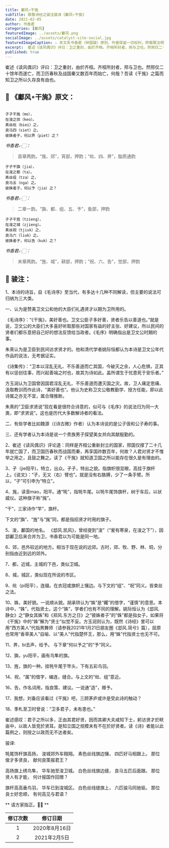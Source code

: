 ```yaml
---
title: 鄘风∘干旄
subTitle: 致敬诗经之骏注骏译《鄘风∘干旄》 
date: 2021-02-05 
author: 书香君
categories: [鄘风]
featuredImage: ../assets/鄘风.png
socialImage: ../assets/catalyst-site-social.jpg
featuredImageCaption: ⚠️️ 本文系书香君（钟国骏）原创，作者保留一切权利，转载需注明出处。
excerpt:  崔述《读风偶识》评曰：卫之重封，由於齐桓。齐桓所封者，邢与卫也。然邢仅二十馀年而遂亡，而卫历春秋及战国秦又数百年而始亡，何哉？吾读《干旄》之篇而知卫之所以久存良有由也。   
published: true
---
```


崔述《读风偶识》评曰：卫之重封，由於齐桓。齐桓所封者，邢与卫也。然邢仅二十馀年而遂亡，而卫历春秋及战国秦又数百年而始亡，何哉？吾读《干旄》之篇而知卫之所以久存良有由也。

## 🌼 《鄘风∘干旄》原文：
```

孑孑干旄（mo），
在浚之郊（keo）。
素丝纰（biei）之，
良马四（siet）之。
彼姝者子，何以畀（piet）之？

```
*书香君👉🏻：* 

> 首章两韵。“旄、郊”，宵部，押韵；“纰、四、畀”，脂质通韵

```
孑孑干旟（jia），
在浚之都（ta）。
素丝组（tza）之，
良马五（nga）之。
彼姝者子，何以予（jia）之？

```
*书香君👉🏻：* 

> 二章一韵。“旟、都、组、五、予”，鱼部，押韵

```
孑孑干旌（tzieng），
在浚之城（zjieng）。
素丝祝（tjiuk）之，
良马六（liuk）之。
彼姝者子，何以告（kuk）之？

```
*书香君👉🏻：* 

> 末章两韵。“旌、城”，耕部，押韵；“祝、六、告”，觉部，押韵

## 🍁️ 骏注：

1、本诗的诗旨，自《毛诗序》至当代，有多达十几种不同解读，但主要的说法可归纳为三大类。

一、认为是赞美卫文公和他的大臣们礼遇贤才以期为卫所用的。

《毛诗序》：“《干旄》，美好善也。卫文公臣子多好善，贤者乐告以善道也。”就是说，卫文公的大臣们大多喜好听取那些对国家有益的好主张、好建议，所以民间的贤者们都乐意把自己好的想法反馈给当政者。《毛序》明确指出是卫文公时期的事。

朱熹认为是卫臣到民间访求贤才的。他和清代学者姚际恒都认为本诗是卫文公年代作品的说法，无考据证实。

《诗集传》：“卫本以淫乱无礼、不乐善道而亡其国，今破灭之余，人心危惧，正其有以惩创往事，而兴起善端之时也，故其为诗如此。盖所谓生于忧患死于安乐者。”

方玉润认为卫国曾因国君淫乱无礼、不乐善道而遭灭国之灾。故，卫人痛定思痛、汲取教训而作此诗，“美好善也”。他认为史称卫文公敬教勤学、授方任能，即以此诗属之亦无不宜，属合理推断。

朱熹的“卫臣求贤说”现在看是很符合诗意的，似可与《毛序》的说法归为同一大类，即“求贤说”。这也是历代大多数解诗者的看法。

二、有些学者比如魏源（《诗古微》作者）认为本诗说的是公子伋和公子寿的事。

三、还有学者认为本诗是说一个贵族男子探望美女并向其献殷勤的。

2、崔述《读风偶识》评论道：同样是齐桓公重新封立的国家，邢国仅撑了二十几年就亡国了，而卫国历春秋而战国而秦，再享国祚数百年，何故？人君对贤才不惟举之用之，且鼓之舞之。读了《干旄》就知道卫国之所以能存在很久是有理由的。

3、孑（jie阳平)，特立，出众。孑孑，特出之貌。指旗帜很显眼，高挂于旗杆上。《说文》：“孑，无又（右）臂也”。就是没有右胳膊，少了一条手臂。所以，“孑”可引申为“特立”。

4、旄，读音mao，阳平。通“牦”，指牦牛尾。以牦牛尾饰旗杆，树于车后，以状威仪。这种旗子称“旄”。

“干”，三家诗作“竿”，旗杆。

下文的“旟”、“旌”与“旄”同，都是指招贤才时用的旗子。

5、浚，鄘国的地名。 《邶风.凯风》，曾经提到“浚”（“爰有寒泉，在浚之下”），因邶鄘卫后来合并为卫，书香君以为可能是同一地。

6、郊，邑外较远的地方。相当于现在说的远郊。古时，郊、牧、野、林、垌，分别指由近到远的郊外。

7、都，近城，主城的下邑，类似卫城。

8、城，城区，类似现在所说的市区。

9、纰（pi阳平），连缀。在衣冠或旗帜上镶边。与下文的“组”、“祝”同义。皆束丝之法。

10、姝，美好貌。一说顺从貌。胡承珙认为“姝”是“孎”的借字，“谨慎”的意思。本诗中，“姝”，代指贤士。这个“姝”，学者们也有不同的理解。姚际恒认为《邶风.静女》之“静女其姝”和《郑风.东方之日》之“彼姝者子”的“姝”都是指女子，如果将《干旄》中的“姝”解为“贤士”似觉不妥。方玉润则认为，既然《诗经》里可以用“西方美人”代指男舞师（请参我2021年1月21日朋友圈《邶风.简兮》篇），屈原也常用“香草美人”自喻、以“美人”代指楚怀王，那么，用“姝”代指贤士也无不可。

11、畀，bi去声，给予。 与下章“何以予之”的“予”同义。

12、旟，yu阳平，画有鸟隼的旗。

13、旌，旗的一种。挂牦牛尾于竿头，下有五彩鸟羽。

14、祝，“属”的借字，编连，缝合。与上文的“纰、组”意近。

16、告，作名词用，指良策、建议。一说通“造”，赠予。

17、我想，刘备应该看过《干旄》吧，三顾茅庐或许是受此诗的触动？

18、季札至卫时曾说：“卫多君子，未有患也。”

崔述感叹：君子之所以多，正由其君好贤，因而其卿大夫咸知下士，躬访贤才於畎亩中，以故人皆竞於贤耳。是知立国之规模未有不在於好贤者。读《诗》者能以此篇例之，则授之以政而无不达者矣。

骏译:

牦尾饰杆旗高扬，
浚城郊外车翱翔。
素色丝线旗边镶，
四匹好马相跟上。
那位俊才多贤良，
献何良策报君王？

高扬旗上绣鸟隼，
华车驰至浚卫城。
白色丝线旗边缝，
良马五匹后面跟。
那位贤人有才能，
何计报国作回赠？

旗杆高高垂鸟羽，
华车已到浚城区。
白色丝线缝旗上，
六匹骏马同驰驱。
那位良士好忠顺，
有何高见与君语？

** 请方家指正。🙏🏻 **

| 修订次数      | 修订日期 | 
|   :----: |    :----:   | 
| 1    | 2020年8月16日       | 
| 2    | 2021年2月5日       | 

